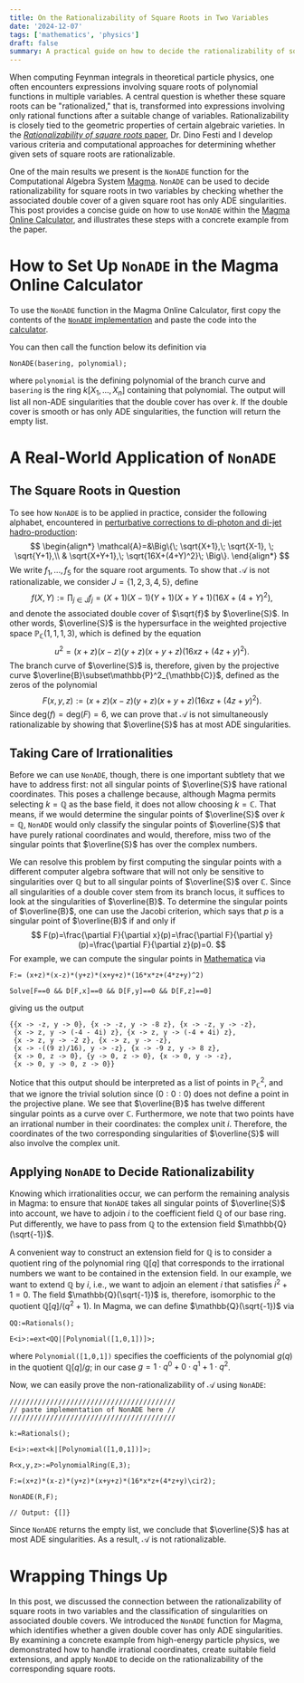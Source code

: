 ```yaml
---
title: On the Rationalizability of Square Roots in Two Variables
date: '2024-12-07'
tags: ['mathematics', 'physics']
draft: false
summary: A practical guide on how to decide the rationalizability of square roots in two variables using Magma.
---
```


When computing Feynman integrals in theoretical particle physics, one often encounters expressions involving square roots of polynomial functions in multiple variables. A central question is whether these square roots can be "rationalized," that is, transformed into expressions involving only rational functions after a suitable change of variables. Rationalizability is closely tied to the geometric properties of certain algebraic varieties. In the [*Rationalizability of square roots* paper](https://arxiv.org/abs/2006.07121), Dr. Dino Festi and I develop various criteria and computational approaches for determining whether given sets of square roots are rationalizable.

One of the main results we present is the `NonADE` function for the Computational Algebra System [Magma](http://magma.maths.usyd.edu.au/magma/). `NonADE` can be used to decide rationalizability for square roots in two variables by checking whether the associated double cover of a given square root has only ADE singularities. This post provides a concise guide on how to use `NonADE` within the [Magma Online Calculator](http://magma.maths.usyd.edu.au/calc/), and illustrates these steps with a concrete example from the paper.

# How to Set Up `NonADE` in the Magma Online Calculator

To use the `NonADE` function in the Magma Online Calculator, first copy the contents of the [`NonADE` implementation](https://raw.githubusercontent.com/marcobesier/rationalizability-of-square-roots/refs/heads/master/NonADE.txt) and paste the code into the [calculator](http://magma.maths.usyd.edu.au/calc/).

You can then call the function below its definition via

```
NonADE(basering, polynomial);
````

where `polynomial` is the defining polynomial of the branch curve and `basering` is the ring $k[X_1,...,X_n]$ containing that polynomial.
The output will list all non-ADE singularities that the double cover has over $k$.
If the double cover is smooth or has only ADE singularities, the function will return the empty list.

# A Real-World Application of `NonADE`

## The Square Roots in Question

To see how `NonADE` is to be applied in practice, consider the following alphabet, encountered in [perturbative corrections to di-photon and di-jet hadro-production](https://arxiv.org/pdf/1712.02537):
$$
\begin{align*}
    \mathcal{A}=&\Big\{\; \sqrt{X+1},\; \sqrt{X-1}, \; \sqrt{Y+1},\\  & \sqrt{X+Y+1},\; \sqrt{16X+(4+Y)^2}\; \Big\}.
\end{align*}
$$
We write $f_1,..., f_5$ for the square root arguments.
To show that $\mathcal{A}$ is not rationalizable, we consider $J=\{1, 2, 3, 4, 5\}$, define
$$
f(X,Y):=\prod_{j\in J} f_j=(X+1)(X-1)(Y+1)(X+Y+1)(16X+(4+Y)^2),
$$
and denote the associated double cover of $\sqrt{f}$ by $\overline{S}$.
In other words, $\overline{S}$ is the hypersurface in the weighted projective space $\mathbb{P}_\mathbb{C}(1,1,1,3)$, which is defined by the equation
$$
\begin{equation*}
    u^2=(x+z)(x-z)(y+z)(x+y+z)(16xz+(4z+y)^2).
\end{equation*}
$$
The branch curve of $\overline{S}$ is, therefore, given by the projective curve $\overline{B}\subset\mathbb{P}^2_{\mathbb{C}}$, defined as the zeros of the polynomial
$$
\begin{equation*}
    F(x,y,z):=(x+z)(x-z)(y+z)(x+y+z)(16xz+(4z+y)^2).
\end{equation*}
$$
Since deg$(f)=\text{deg}(F)=6$, we can prove that $\mathcal{A}$ is not simultaneously rationalizable by showing that $\overline{S}$ has at most ADE singularities.

## Taking Care of Irrationalities

Before we can use `NonADE`, though, there is one important subtlety that we have to address first:
not all singular points of $\overline{S}$ have rational coordinates. 
This poses a challenge because, although Magma permits selecting $k=\mathbb{Q}$ as the base field, it does not allow choosing $k=\mathbb{C}$.
That means, if we would determine the singular points of $\overline{S}$ over $k=\mathbb{Q}$, `NonADE` would only classify the singular points of $\overline{S}$ that have purely rational coordinates and would, therefore, miss two of the singular points that $\overline{S}$ has over the complex numbers.

We can resolve this problem by first computing the singular points with a different computer algebra software that will not only be sensitive to singularities over $\mathbb{Q}$ but to all singular points of $\overline{S}$ over $\mathbb{C}$.
Since all singularities of a double cover stem from its branch locus, it suffices to look at the singularities of $\overline{B}$.
To determine the singular points of $\overline{B}$, one can use the Jacobi criterion, which says that $p$ is a singular point of $\overline{B}$ if and only if
$$
F(p)=\frac{\partial F}{\partial x}(p)=\frac{\partial F}{\partial y}(p)=\frac{\partial F}{\partial z}(p)=0.
$$
For example, we can compute the singular points in [Mathematica](https://www.wolfram.com/mathematica/) via

```
F:= (x+z)*(x-z)*(y+z)*(x+y+z)*(16*x*z+(4*z+y)^2)

Solve[F==0 && D[F,x]==0 && D[F,y]==0 && D[F,z]==0]
```

giving us the output

```
{{x -> -z, y -> 0}, {x -> -z, y -> -8 z}, {x -> -z, y -> -z},
 {x -> z, y -> (-4 - 4i) z}, {x -> z, y -> (-4 + 4i) z},
 {x -> z, y -> -2 z}, {x -> z, y -> -z},
 {x -> -((9 z)/16), y -> -z}, {x -> -9 z, y -> 8 z},
 {x -> 0, z -> 0}, {y -> 0, z -> 0}, {x -> 0, y -> -z},
 {x -> 0, y -> 0, z -> 0}}
```


Notice that this output should be interpreted as a list of points in $\mathbb{P}_\mathbb{C}^2$, and that we ignore the trivial solution since $(0:0:0)$ does not define a point in the projective plane.
We see that $\overline{B}$ has twelve different singular points as a curve over $\mathbb{C}$.
Furthermore, we note that two points have an irrational number in their coordinates:
the complex unit $i$.
Therefore, the coordinates of the two corresponding singularities of $\overline{S}$ will also involve the complex unit.

## Applying `NonADE` to Decide Rationalizability

Knowing which irrationalities occur, we can perform the remaining analysis in Magma:
to ensure that `NonADE` takes all singular points of $\overline{S}$ into account, we have to adjoin $i$ to the coefficient field $\mathbb{Q}$ of our base ring.
Put differently, we have to pass from $\mathbb{Q}$ to the extension field $\mathbb{Q}(\sqrt{-1})$.

A convenient way to construct an extension field for $\mathbb{Q}$ is to consider a quotient ring of the polynomial ring $\mathbb{Q}[q]$ that corresponds to the irrational numbers we want to be contained in the extension field.
In our example, we want to extend $\mathbb{Q}$ by $i$, i.e., we want to adjoin an element $i$ that satisfies $i^2+1=0$.
The field $\mathbb{Q}(\sqrt{-1})$ is, therefore, isomorphic to the quotient $\mathbb{Q}[q]/(q^2+1)$. 
In Magma, we can define $\mathbb{Q}(\sqrt{-1})$ via
```
QQ:=Rationals();

E<i>:=ext<QQ|[Polynomial([1,0,1])]>; 
```

where `Polynomial([1,0,1])` specifies the coefficients of the polynomial $g(q)$ in the quotient $\mathbb{Q}[q]/g$; in our case $g=1\cdot q^0+0\cdot q^1+1\cdot q^2$.

Now, we can easily prove the non-rationalizability of $\mathcal{A}$ using `NonADE`:

```
/////////////////////////////////////////
// paste implementation of NonADE here //
/////////////////////////////////////////

k:=Rationals();

E<i>:=ext<k|[Polynomial([1,0,1])]>;

R<x,y,z>:=PolynomialRing(E,3);

F:=(x+z)*(x-z)*(y+z)*(x+y+z)*(16*x*z+(4*z+y)\cir2);

NonADE(R,F);

// Output: {[]}
```

Since `NonADE` returns the empty list, we conclude that $\overline{S}$ has at most ADE singularities.
As a result, $\mathcal{A}$ is not rationalizable.

# Wrapping Things Up

In this post, we discussed the connection between the rationalizability of square roots in two variables and the classification of singularities on associated double covers. We introduced the `NonADE` function for Magma, which identifies whether a given double cover has only ADE singularities. By examining a concrete example from high-energy particle physics, we demonstrated how to handle irrational coordinates, create suitable field extensions, and apply `NonADE` to decide on the rationalizability of the corresponding square roots.